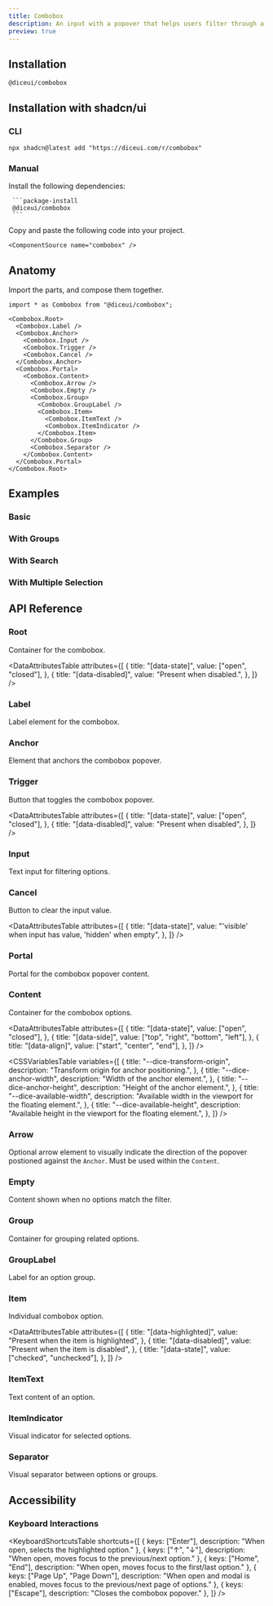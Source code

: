 ```yaml
---
title: Combobox
description: An input with a popover that helps users filter through a list of options.
preview: true
---
```


<ComponentTabs name="combobox-demo" />

## Installation

```package-install
@diceui/combobox
```

## Installation with shadcn/ui

### CLI

```package-install
npx shadcn@latest add "https://diceui.com/r/combobox"
```

### Manual

<Steps>
  <Step>
     Install the following dependencies:

     ```package-install
     @diceui/combobox
     ```
  </Step>
  <Step>
    Copy and paste the following code into your project.

    <ComponentSource name="combobox" />
  </Step>
</Steps>

## Anatomy

Import the parts, and compose them together.

```tsx
import * as Combobox from "@diceui/combobox";

<Combobox.Root>
  <Combobox.Label />
  <Combobox.Anchor>
    <Combobox.Input />
    <Combobox.Trigger />
    <Combobox.Cancel />
  </Combobox.Anchor>
  <Combobox.Portal>
    <Combobox.Content>
      <Combobox.Arrow />
      <Combobox.Empty />
      <Combobox.Group>
        <Combobox.GroupLabel />
        <Combobox.Item>
          <Combobox.ItemText />
          <Combobox.ItemIndicator />
        </Combobox.Item>
      </Combobox.Group>
      <Combobox.Separator />
    </Combobox.Content>
  </Combobox.Portal>
</Combobox.Root>
```

## Examples

### Basic

<ComponentTabs name="combobox-basic-demo" />

### With Groups

<ComponentTabs name="combobox-groups-demo" />

### With Search

<ComponentTabs name="combobox-search-demo" />

### With Multiple Selection

<ComponentTabs name="combobox-multiple-demo" />

## API Reference

### Root

Container for the combobox.

<AutoTypeTable
  path="./types/docs/combobox.ts"
  name="RootProps"
/>

<DataAttributesTable
  attributes={[
    {
      title: "[data-state]",
      value: ["open", "closed"],
    },
    {
      title: "[data-disabled]",
      value: "Present when disabled.",
    },
  ]}
/>

### Label

Label element for the combobox.

<AutoTypeTable
  path="./types/docs/combobox.ts"
  name="LabelProps"
/>

### Anchor

Element that anchors the combobox popover.

<AutoTypeTable
  path="./types/docs/combobox.ts"
  name="AnchorProps"
/>

### Trigger

Button that toggles the combobox popover.

<AutoTypeTable
  path="./types/docs/combobox.ts"
  name="TriggerProps"
/>

<DataAttributesTable
  attributes={[
    {
      title: "[data-state]",
      value: ["open", "closed"],
    },
    {
      title: "[data-disabled]",
      value: "Present when disabled",
    },
  ]}
/>

### Input

Text input for filtering options.

<AutoTypeTable
  path="./types/docs/combobox.ts"
  name="InputProps"
/>

### Cancel

Button to clear the input value.

<AutoTypeTable
  path="./types/docs/combobox.ts"
  name="CancelProps"
/>

<DataAttributesTable
  attributes={[
    {
      title: "[data-state]",
      value: "'visible' when input has value, 'hidden' when empty",
    },
  ]}
/>

### Portal

Portal for the combobox popover content.

<AutoTypeTable
  path="./types/docs/combobox.ts"
  name="PortalProps"
/>

### Content

Container for the combobox options.

<AutoTypeTable
  path="./types/docs/combobox.ts"
  name="ContentProps"
/>

<DataAttributesTable
  attributes={[
    {
      title: "[data-state]",
      value: ["open", "closed"],
    },
    {
      title: "[data-side]",
      value: ["top", "right", "bottom", "left"],
    },
    {
      title: "[data-align]",
      value: ["start", "center", "end"],
    },
  ]}
/>

<CSSVariablesTable
  variables={[
    {
      title: "--dice-transform-origin",
      description: "Transform origin for anchor positioning.",
    },
    {
      title: "--dice-anchor-width",
      description: "Width of the anchor element.",
    },
    {
      title: "--dice-anchor-height",
      description: "Height of the anchor element.",
    },
    {
      title: "--dice-available-width",
      description: "Available width in the viewport for the floating element.",
    },
    {
      title: "--dice-available-height",
      description: "Available height in the viewport for the floating element.",
    },
  ]}
/>

### Arrow

Optional arrow element to visually indicate the direction of the popover postioned against the `Anchor`. Must be used within the `Content`.

<AutoTypeTable
  path="./types/docs/combobox.ts"
  name="ArrowProps"
/>

### Empty

Content shown when no options match the filter.

<AutoTypeTable
  path="./types/docs/combobox.ts"
  name="EmptyProps"
/>

### Group

Container for grouping related options.

<AutoTypeTable
  path="./types/docs/combobox.ts"
  name="GroupProps"
/>

### GroupLabel

Label for an option group.

<AutoTypeTable
  path="./types/docs/combobox.ts"
  name="GroupLabelProps"
/>

### Item

Individual combobox option.

<AutoTypeTable
  path="./types/docs/combobox.ts"
  name="ItemProps"
/>

<DataAttributesTable
  attributes={[
    {
      title: "[data-highlighted]",
      value: "Present when the item is highlighted",
    },
    {
      title: "[data-disabled]",
      value: "Present when the item is disabled",
    },
    {
      title: "[data-state]",
      value: ["checked", "unchecked"],
    },
  ]}
/>

### ItemText

Text content of an option.

<AutoTypeTable
  path="./types/docs/combobox.ts"
  name="ItemTextProps"
/>

### ItemIndicator

Visual indicator for selected options.

<AutoTypeTable
  path="./types/docs/combobox.ts"
  name="ItemIndicatorProps"
/>

### Separator

Visual separator between options or groups.

<AutoTypeTable
  path="./types/docs/combobox.ts"
  name="SeparatorProps"
/>

## Accessibility

### Keyboard Interactions

<KeyboardShortcutsTable
  shortcuts={[
    {
      keys: ["Enter"],
      description: "When open, selects the highlighted option."
    },
    {
      keys: ["↑", "↓"],
      description: "When open, moves focus to the previous/next option."
    },
    {
      keys: ["Home", "End"],
      description: "When open, moves focus to the first/last option."
    },
    {
      keys: ["Page Up", "Page Down"],
      description: "When open and modal is enabled, moves focus to the previous/next page of options."
    },
    {
      keys: ["Escape"],
      description: "Closes the combobox popover."
    },
  ]}
/> 